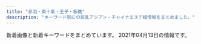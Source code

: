 ```yaml
---
title: "赤羽・東十条・王子・板橋"
description: "キーワード別にの巨乳アジアン・チャイナエステ嬢情報をまとめました。"
---
```


新着画像と新着キーワードをまとめています。
2021年04月13日の情報です。

<DmmAffiliateIns />
<KeywordTable
  shops={
    [
    {
        "station": "JR\u8d64\u7fbd\u99c5\u6771\u53e3",
        "name": "\u30a2\u30a4\u30ea\u30b9",
        "keywords": {
            "89": 1,
            "C": 1,
            "E": 2,
            "D": 3,
            "86": 2,
            "84": 1,
            "87": 1,
            "85": 1
        },
        "img_links": [
            "http://www.e-baby.work/staff/karen1.jpg",
            "http://www.e-baby.work/img/all/icon2.png",
            "http://www.e-baby.work/staff/haru1.jpg",
            "http://www.e-baby.work/staff/rina1.jpg",
            "http://www.e-baby.work/staff/yuka1.jpg",
            "http://www.e-baby.work/staff/kumi1.jpg",
            "http://www.e-baby.work/staff/kumic.jpg",
            "http://www.e-baby.work/staff/maya1.jpg",
            "http://www.e-baby.work/img/all/loader.png"
        ],
        "url": "http://www.e-baby.work/"
    },
    {
        "img_links": [
            "http://oji.pink/images/g5.jpg",
            "http://oji.pink/images/r2.jpg",
            "http://oji.pink/images/top.jpg",
            "http://oji.pink/images/r3.jpg",
            "http://oji.pink/images/r1.jpg",
            "http://oji.pink/images/aki.jpg",
            "http://oji.pink/images/g2.jpg",
            "http://oji.pink/images/yuki.jpg",
            "http://oji.pink/images/zi_link.png",
            "http://oji.pink/images/1.png",
            "http://oji.pink/images/3.png",
            "http://oji.pink/images/g1.jpg",
            "http://oji.pink/images/g7.jpg",
            "http://oji.pink/images/zi_staff.png",
            "http://oji.pink/images/g0.jpg",
            "http://oji.pink/images/mobile.jpg",
            "http://oji.pink/images/new1.jpg",
            "http://oji.pink/images/r4.jpg"
        ],
        "name": "\u7f8e\u5065",
        "keywords": {
            "C": 15
        },
        "station": "JR\u738b\u5b50\u99c5\u5317\u53e3",
        "url": "http://oji.pink/"
    },
    {
        "img_links": [
            "http://ka-en.work/img/st3.jpg",
            "http://ka-en.work/img/s9.jpg",
            "http://ka-en.work/sp/img/acc1.jpg",
            "http://ka-en.work/img/st2.jpg",
            "http://ka-en.work/sp/img/t-o.jpg",
            "http://ka-en.work/img/st4.jpg",
            "http://ka-en.work/sp/img/t-t.jpg",
            "http://ka-en.work/img/botton5.jpg",
            "http://ka-en.work/img/fla-3.jpg",
            "http://ka-en.work/img/st9.jpg",
            "http://ka-en.work/img/s3.jpg",
            "http://ka-en.work/img/s10.jpg",
            "http://ka-en.work/img/acc3.jpg",
            "http://ka-en.work/sp/img/st4.jpg",
            "http://ka-en.work/sp/img/acc3.jpg",
            "http://ka-en.work/img/st8.jpg",
            "http://ka-en.work/sp/img/t-a.jpg",
            "http://ka-en.work/sp/img/st2.jpg",
            "http://ka-en.work/img/botton2.jpg",
            "http://ka-en.work/img/botton6.jpg",
            "http://ka-en.work/sp/img/st8.jpg",
            "http://ka-en.work/sp/img/st6.jpg",
            "http://ka-en.work/sp/img/t-r.jpg",
            "http://ka-en.work/sp/img/t-s.jpg",
            "http://ka-en.work/img/st7.jpg",
            "http://ka-en.work/img/s2.jpg",
            "http://ka-en.work/sp/img/p-9.jpg",
            "http://ka-en.work/sp/img/kanban.jpg",
            "http://ka-en.work/sp/img/st3.jpg",
            "http://ka-en.work/img/kanban.jpg",
            "http://ka-en.work/sp/img/botton.jpg",
            "http://ka-en.work/img/botton3.jpg",
            "http://ka-en.work/sp/img/p-10.jpg",
            "http://ka-en.work/img/s6.jpg",
            "http://ka-en.work/sp/img/pc.jpg",
            "http://ka-en.work/img/mo.png",
            "http://ka-en.work/img/head.jpg",
            "http://ka-en.work/sp/img/cam.jpg",
            "http://ka-en.work/img/s7.jpg",
            "http://ka-en.work/img/fla-2.jpg",
            "http://ka-en.work/img/st10.jpg",
            "http://ka-en.work/img/st6.jpg",
            "http://ka-en.work/sp/img/add.jpg",
            "http://ka-en.work/sp/img/info.jpg",
            "http://ka-en.work/img/fla-1.jpg",
            "http://ka-en.work/img/s4.jpg",
            "http://ka-en.work/sp/img/sys.jpg",
            "http://ka-en.work/sp/img/tel.jpg",
            "http://ka-en.work/sp/img/st10.jpg",
            "http://ka-en.work/img/acc2.jpg",
            "http://ka-en.work/sp/img/pic.jpg",
            "http://ka-en.work/img/st1.jpg",
            "http://ka-en.work/sp/img/p-4.jpg",
            "http://ka-en.work/sp/img/tit.jpg",
            "http://ka-en.work/img/acc5.jpg",
            "http://ka-en.work/img/acc4.jpg",
            "http://ka-en.work/sp/img/acc4.jpg",
            "http://ka-en.work/img/botton.jpg",
            "http://ka-en.work/sp/img/acc2.jpg",
            "http://ka-en.work/sp/img/acc5.jpg",
            "http://ka-en.work/sp/img/st9.jpg",
            "http://ka-en.work/sp/img/st1.jpg",
            "http://ka-en.work/img/foot.jpg",
            "http://ka-en.work/img/acc1.jpg",
            "http://ka-en.work/img/botton4.jpg",
            "http://ka-en.work/sp/img/time.jpg",
            "http://ka-en.work/sp/img/st7.jpg"
        ],
        "url": "http://ka-en.work/",
        "station": "JR\u8d64\u7fbd\u99c5\u6771\u53e3",
        "name": "\u83ef\u8276",
        "keywords": {
            "88": 2,
            "86": 2,
            "E": 3,
            "D": 5,
            "87": 1,
            "C": 17,
            "84": 1,
            "85": 12
        }
    },
    {
        "station": "JR\u5341\u6761\u99c5\u5357\u53e3",
        "name": "\u5922\u3054",
        "keywords": {
            "85": 6,
            "86": 24,
            "88": 12,
            "D": 42
        },
        "img_links": [
            "https://yumego.tyo.cm/photos/sites/83/2021/02/2021020212253138.jpg",
            "https://yumego.tyo.cm/photos/sites/83/2020/12/2020120108205393.jpg",
            "https://yumego.tyo.cm/photos/sites/83/2020/12/2020120610415227.jpg",
            "https://yumego.tyo.cm/images/tit_twitter.png",
            "https://yumego.tyo.cm/images/sp_tit_staff01.png",
            "https://yumego.tyo.cm/images/tit_staff01.png",
            "https://yumego.tyo.cm/photos/sites/83/2020/12/2020120108205582.jpg",
            "https://yumego.tyo.cm/images/room3.jpg",
            "https://yumego.tyo.cm/images/sp_tit_therapist.png",
            "https://yumego.tyo.cm/images/top.jpg",
            "https://yumego.tyo.cm/images/maining.jpg",
            "https://yumego.tyo.cm/photos/sites/83/2020/12/2020120108205259.jpg",
            "https://yumego.tyo.cm/images/sp_tit_staff02.png",
            "https://yumego.tyo.cm/photos/sites/83/2020/12/2020120610415197.jpg",
            "https://yumego.tyo.cm/images/img_tel.png",
            "https://yumego.tyo.cm/images/sp_top.jpg",
            "https://yumego.tyo.cm/photos/sites/83/2020/12/2020120802122351.jpg",
            "https://yumego.tyo.cm/images/room2.jpg",
            "https://yumego.tyo.cm/photos/sites/83/2021/03/2021033013471620.jpg",
            "https://yumego.tyo.cm/images/room1.jpg",
            "https://yumego.tyo.cm/photos/sites/83/2020/12/2020120610415351.jpg",
            "https://yumego.tyo.cm/images/tit_staff02.png",
            "https://yumego.tyo.cm/photos/sites/83/2020/12/2020120802122165.jpg",
            "https://yumego.tyo.cm/images/sp_tit_new.png",
            "https://yumego.tyo.cm/images/tit_therapist.png",
            "https://yumego.tyo.cm/images/room4.jpg",
            "https://yumego.tyo.cm/images/sp_tit_twitter.png",
            "https://yumego.tyo.cm/photos/sites/83/2020/12/2020120610415359.jpg",
            "https://yumego.tyo.cm/images/tit_new.png"
        ],
        "url": "https://yumego.tyo.cm/"
    },
    {
        "station": "JR\u6771\u5341\u6761\u99c5\u5317\u53e3",
        "name": "\u767e\u5408",
        "keywords": {
            "83": 3,
            "84": 3,
            "86": 3,
            "85": 3
        },
        "img_links": [
            "http://yuri.msa.jp/layer/images/top/top_02.jpg",
            "http://yuri.msa.jp/layer/images/top/top_08.png",
            "http://yuri.msa.jp/images/staff_02.jpg",
            "http://yuri.msa.jp/images/staff_bj4.png",
            "http://yuri.msa.jp/images/staff_bj1.png",
            "http://yuri.msa.jp/images/staff_06.jpg",
            "http://yuri.msa.jp/images/ser1.jpg",
            "http://yuri.msa.jp/layer/images/top/top_04.jpg",
            "http://yuri.msa.jp/images/ser2.jpg",
            "http://yuri.msa.jp/images/staff_01.jpg",
            "http://yuri.msa.jp/images/info.png",
            "http://yuri.msa.jp/images/top2.jpg",
            "http://yuri.msa.jp/images/s_service.png",
            "http://yuri.msa.jp/layer/images/top/top_03.jpg",
            "http://yuri.msa.jp/images/top1.jpg",
            "http://yuri.msa.jp/layer/images/top/top_06.jpg",
            "http://yuri.msa.jp/images/staff_04.jpg",
            "http://yuri.msa.jp/images/wenzi-staff.png",
            "http://yuri.msa.jp/images/staff_03.jpg",
            "http://yuri.msa.jp/images/ser3.jpg",
            "http://yuri.msa.jp/images/ser4.jpg",
            "http://yuri.msa.jp/layer/images/top/top_05.jpg",
            "http://yuri.msa.jp/layer/images/top.jpg",
            "http://yuri.msa.jp/images/s_info.png",
            "http://yuri.msa.jp/images/1.jpg",
            "http://yuri.msa.jp/layer/images/top/top_01.jpg"
        ],
        "url": "http://yuri.msa.jp/"
    },
    {
        "name": "\u56de\u697d\u82d1",
        "keywords": {},
        "url": "https://nippori-massage.com/",
        "station": "\u5c3e\u4e45\u99c5",
        "img_links": [
            "https://nippori-massage.com/line/line-qr.png",
            "https://nippori-massage.com//icon/facebook.png",
            "https://nippori-massage.com/images/line_friend.png",
            "https://nippori-massage.com/footer/footer-staff.png",
            "https://nippori-massage.com/images/main1.jpg",
            "https://nippori-massage.com/room/room-l1.jpg",
            "https://nippori-massage.com/images/esthe4.jpg",
            "https://nippori-massage.com/staff/nana-s1.jpg",
            "https://nippori-massage.com/footer/footer-tel.png",
            "https://nippori-massage.com/room/room-l2.jpg",
            "https://nippori-massage.com/staff/yui-l1.jpg",
            "https://nippori-massage.com/line/10min-coupon.png",
            "https://nippori-massage.com/images/main-sp.jpg",
            "https://nippori-massage.com/staff/nana-l1.jpg",
            "https://nippori-massage.com/staff/mirei-l1.jpg",
            "https://nippori-massage.com/icon/facebook.png",
            "https://nippori-massage.com/icon/yelp.png",
            "https://nippori-massage.com/images/esthe1.jpg",
            "https://nippori-massage.com/images/qrcode.png",
            "https://nippori-massage.com/staff/yui-s1.jpg",
            "https://nippori-massage.com/images/header3.png",
            "https://scdn.line-apps.com/n/line_add_friends/btn/ja.png",
            "https://nippori-massage.com/images/obi.jpg",
            "https://nippori-massage.com/staff/mirei-s1.jpg",
            "https://nippori-massage.com/room/room-l3.jpg",
            "https://nippori-massage.com/icon/twitter.png",
            "https://nippori-massage.com/images/clear.png",
            "https://nippori-massage.com/icon/line.png",
            "https://nippori-massage.com/room/room-l4.jpg",
            "https://nippori-massage.com/footer/footer-line.png",
            "https://nippori-massage.com/images/esthe2.jpg",
            "https://nippori-massage.com/images/esthe3.jpg"
        ]
    },
    {
        "name": "Kiss you",
        "station": "JR\u8d64\u7fbd\u99c5",
        "keywords": {},
        "img_links": [
            "http://kissyourelax.xyz/uploads/190514/1-1Z5140R044351.jpg",
            "http://kissyourelax.xyz/uploads/190712/1-1ZG2111A3147.jpg",
            "http://kissyourelax.xyz/uploads/190514/1-1Z5140R02A31.jpg",
            "http://kissyourelax.xyz/img/s0.png",
            "http://kissyourelax.xyz/uploads/190712/1-1ZG2111F3448.jpg",
            "http://kissyourelax.xyz/uploads/190625/1-1Z625203Q3N2.jpg",
            "http://kissyourelax.xyz/img/botton.jpg",
            "http://kissyourelax.xyz/uploads/190422/1-1Z422143352a6.jpg",
            "http://kissyourelax.xyz/uploads/200812/1-200Q212540D24.jpg",
            "http://kissyourelax.xyz/uploads/191213/1-19121315493M58.jpg",
            "http://kissyourelax.xyz/uploads/190426/1-1Z4261G1591I.jpg",
            "http://kissyourelax.xyz/uploads/191129/1-191129154603T5.jpg",
            "http://kissyourelax.xyz/uploads/200929/1-200929125H1111.jpg",
            "http://kissyourelax.xyz/uploads/200929/1-200929125F62K.jpg",
            "http://kissyourelax.xyz/uploads/190802/1-1ZP20P930U4.jpg",
            "http://kissyourelax.xyz/uploads/190802/1-1ZP20P91YN.jpg",
            "http://kissyourelax.xyz/uploads/190426/1-1Z4261G229208.jpg",
            "http://kissyourelax.xyz/uploads/191213/1-1912131550052E.jpg",
            "http://kissyourelax.xyz/uploads/190426/1-1Z4261G221600.jpg",
            "http://kissyourelax.xyz/uploads/190625/1-1Z625204313L6.jpg",
            "http://kissyourelax.xyz/uploads/190422/1-1Z422144244F3.jpg",
            "http://kissyourelax.xyz/uploads/190422/1-1Z42214343N22.jpg",
            "http://kissyourelax.xyz/uploads/200812/1-200Q2125423452.jpg",
            "http://kissyourelax.xyz/uploads/190920/1-1Z9200Z645220.jpg"
        ],
        "url": "http://kissyourelax.xyz/"
    },
    {
        "name": "FLOWER",
        "url": "http://esthe-japan.work/flower/",
        "keywords": {
            "\u30bb\u30af\u30b7\u30fc": 6,
            "98": 1,
            "87": 3,
            "89": 3,
            "88": 3
        },
        "img_links": [
            "http://esthe-japan.work/flower/upload/202004/1588153474.png"
        ],
        "station": "JR\u8d64\u7fbd\u99c5\u5357\u6539\u672d\u53e3(\u6771)"
    },
    {
        "keywords": {
            "\u30bb\u30af\u30b7\u30fc": 3,
            "87": 6,
            "D": 6,
            "85": 2
        },
        "url": "http://www.goodtime.iesjp.com/",
        "station": "\u8d64\u7fbd\u5ca9\u6df5\u99c52\u756a\u51fa\u53e3",
        "name": "GOOD TIME",
        "img_links": [
            "http://www.goodtime.iesjp.com/files/004.jpg",
            "http://www.goodtime.iesjp.com/files/001.jpg",
            "http://www.goodtime.iesjp.com/photo_news/upimg/1591860540114b630a_0.jpg",
            "http://www.goodtime.iesjp.com/photo_news/upimg/2288060497ed9031e6_0.jpg",
            "http://www.goodtime.iesjp.com/photo_news/upimg/6226360739cbd5fa6e_0.jpg",
            "http://www.goodtime.iesjp.com/photo_news/upimg/20911603de0e3ad912_0.jpg",
            "http://www.goodtime.iesjp.com/images/m-top-right02.jpg",
            "http://www.goodtime.iesjp.com/images/top-left01.jpg",
            "http://www.goodtime.iesjp.com/images/m-head.jpg",
            "http://www.goodtime.iesjp.com/images/m-top02.jpg",
            "http://www.goodtime.iesjp.com/files/006.jpg",
            "http://www.goodtime.iesjp.com/files/003.jpg",
            "http://www.goodtime.iesjp.com/photo_news/upimg/39901600bd6533312b_0.jpg",
            "http://www.goodtime.iesjp.com/images/m-right.jpg",
            "http://www.goodtime.iesjp.com/images/m-top-right01.jpg",
            "http://www.goodtime.iesjp.com/images/call.png",
            "http://www.goodtime.iesjp.com/photo_news/upimg/529386029caabbb08f_0.jpg",
            "http://www.goodtime.iesjp.com/images/m-top-right03.jpg",
            "http://www.goodtime.iesjp.com/images/m-top-right04.jpg",
            "http://www.goodtime.iesjp.com/photo_news/upimg/43415603819cc9fd0d_1.jpg",
            "http://www.goodtime.iesjp.com/images/m-yejiao.jpg",
            "http://www.goodtime.iesjp.com/images/m-left.jpg",
            "http://www.goodtime.iesjp.com/images/m-top03.jpg"
        ]
    },
    {
        "url": "http://www.roserelaxation.info/",
        "name": "Only one \uff5e\u30aa\u30f3\u30ea\u30fc\u30ef\u30f3\uff5e",
        "station": "JR\u8d64\u7fbd\u99c5\u5357\u53e3",
        "keywords": {},
        "img_links": [
            "http://www.roserelaxation.info/upload/201712/1512155748.jpg",
            "http://www.roserelaxation.info/upload/201712/thumb/1512155748.jpg",
            "http://www.roserelaxation.info/upload/images/20171206_132919.jpg",
            "http://www.roserelaxation.info/upload/images/20170613_104732.jpg",
            "http://www.roserelaxation.info/upload/201807/thumb_dis/1531197286.jpg",
            "http://www.roserelaxation.info/upload/201801/thumb_dis/1517150493.jpg",
            "http://www.roserelaxation.info/upload/202007/thumb/1594636684.jpg",
            "http://www.roserelaxation.info/upload/201807/thumb_dis/1531195547.jpg",
            "http://www.roserelaxation.info/upload/202007/thumb/1594636246.jpg",
            "http://www.roserelaxation.info/upload/201808/thumb_dis/1535596152.jpg",
            "http://www.roserelaxation.info/upload/202007/thumb_dis/1594636322.jpg",
            "http://www.roserelaxation.info/upload/images/20171206_133002.jpg",
            "http://www.roserelaxation.info/upload/202007/thumb_dis/1594636684.jpg",
            "http://www.roserelaxation.info/upload/201801/thumb/1517150493.jpg",
            "http://www.roserelaxation.info/upload/images/20171214_032900.jpg",
            "http://www.roserelaxation.info/upload/201712/thumb_dis/1512155748.jpg",
            "http://www.roserelaxation.info/upload/images/20170525_102731.jpg",
            "http://www.roserelaxation.info/upload/201801/1517150493.jpg",
            "http://www.roserelaxation.info/upload/202007/1594636684.jpg",
            "http://www.roserelaxation.info/upload/202007/thumb/1594636355.jpg",
            "http://www.roserelaxation.info/upload/202007/thumb_dis/1594636355.jpg",
            "http://www.roserelaxation.info/upload/201807/thumb/1531195547.jpg",
            "http://www.roserelaxation.info/upload/images/20170706_091357.jpg",
            "http://www.roserelaxation.info/upload/202007/1594636355.jpg",
            "http://www.roserelaxation.info/upload/202008/1598846272.jpg",
            "http://www.roserelaxation.info/upload/201807/thumb/1531195952.jpg",
            "http://www.roserelaxation.info/upload/201708/1502280972.jpg",
            "http://www.roserelaxation.info/upload/201707/1499300573.jpg",
            "http://www.roserelaxation.info/upload/201807/1531197286.jpg",
            "http://www.roserelaxation.info/upload/201807/1531195547.jpg",
            "http://www.roserelaxation.info/upload/201807/1531195952.jpg",
            "http://www.roserelaxation.info/upload/202007/1594636246.jpg",
            "http://www.roserelaxation.info/upload/images/20171206_132851.jpg",
            "http://www.roserelaxation.info/upload/202007/thumb_dis/1594636246.jpg",
            "http://www.roserelaxation.info/upload/images/20171206_132823.jpg",
            "http://www.roserelaxation.info/upload/201807/thumb_dis/1531195952.jpg",
            "http://www.roserelaxation.info/upload/201708/thumb_dis/1502280972.jpg"
        ]
    },
    {
        "name": "Jessica",
        "station": "\u9ad8\u5cf6\u5e73\u99c5",
        "img_links": [
            "http://minming.work/uploads/210405/1-2104051H21N45.jpg",
            "http://minming.work/uploads/210405/1-2104051H4034V.jpg",
            "http://minming.work/uploads/allimg/210222/1-2102221K144L3.png",
            "http://minming.work/uploads/210405/1-2104051H30X20.jpg"
        ],
        "url": "http://minming.work/",
        "keywords": {
            "88": 1,
            "86": 2,
            "D": 3
        }
    },
    {
        "station": "JR\u738b\u5b50\u99c5\u5317\u53e3",
        "img_links": [],
        "keywords": {},
        "url": "http://tenpo5.iest.info/",
        "name": "\u3084\u3059\u3089\u304e"
    },
    {
        "img_links": [
            "https://dream.ests.jp/photos/sites/12/2021/03/2021031110482840.jpg",
            "https://dream.ests.jp/images/s_therapist.jpg",
            "https://dream.ests.jp/images/2.jpg",
            "https://dream.ests.jp/photos/sites/12/2021/03/2021031110483021.jpg",
            "https://dream.ests.jp/images/top.png",
            "https://dream.ests.jp/photos/sites/12/2021/03/2021031110483161.jpg",
            "https://dream.ests.jp/images/news_bj3.jpg",
            "https://dream.ests.jp/images/end.png",
            "https://dream.ests.jp/images/s_link.jpg",
            "https://dream.ests.jp/images/line.png",
            "https://dream.ests.jp/images/staff_bj3.jpg",
            "https://dream.ests.jp/images/s_news.jpg",
            "https://dream.ests.jp/images/s_pick.png",
            "https://dream.ests.jp/images/1.jpg",
            "https://dream.ests.jp/images/mobile.jpg",
            "https://dream.ests.jp/photos/sites/12/2021/03/2021031110482744.jpg",
            "https://dream.ests.jp/images/new.jpg"
        ],
        "name": "Aroma Dream \uff5e\u30a2\u30ed\u30de\u30c9\u30ea\u30fc\u30e0\uff5e",
        "keywords": {
            "87": 2,
            "85": 2,
            "86": 4,
            "E": 2,
            "D": 6,
            "C": 12
        },
        "station": "JR\u8d64\u7fbd\u99c5\u6771\u53e3",
        "url": "https://dream.ests.jp/"
    },
    {
        "station": "JR\u6771\u5341\u6761\u99c5\u5317\u53e3",
        "url": "https://higashijujo-mensesthe.com/",
        "keywords": {},
        "img_links": [
            "https://higashijujo-mensesthe.com/icon/twitter.png",
            "https://higashijujo-mensesthe.com/2019/08/10/kimi-s1.jpg",
            "https://higashijujo-mensesthe.com/staff/lime-s1.jpg",
            "https://higashijujo-mensesthe.com/button/blog.png",
            "https://higashijujo-mensesthe.com/room/esthe1.jpg",
            "https://higashijujo-mensesthe.com/staff/kimi-l1.jpg",
            "https://higashijujo-mensesthe.com/2019/08/22/runa-s1.jpg",
            "https://higashijujo-mensesthe.com/staff/rika-l1.jpg",
            "https://higashijujo-mensesthe.com/images/clear.png",
            "https://higashijujo-mensesthe.com/menu/gallery.png",
            "https://higashijujo-mensesthe.com/icon/yelp.png",
            "https://higashijujo-mensesthe.com/2019/10/21/rika-s1.jpg",
            "https://higashijujo-mensesthe.com/images/flower.png",
            "https://higashijujo-mensesthe.com/staff/runa-l1.jpg",
            "https://higashijujo-mensesthe.com/icon/facebook.png",
            "https://higashijujo-mensesthe.com/images/footer-l.png",
            "https://higashijujo-mensesthe.com/room/room-l2.jpg",
            "https://higashijujo-mensesthe.com/menu/blog.png",
            "https://higashijujo-mensesthe.com/staff/kimi-s2.jpg",
            "https://higashijujo-mensesthe.com/staff/satomi-s1.jpg",
            "https://higashijujo-mensesthe.com/images/main1.jpg",
            "https://higashijujo-mensesthe.com/button/staff.png",
            "https://higashijujo-mensesthe.com/images/header3.png",
            "https://higashijujo-mensesthe.com/2020/02/29/lime-s1.jpg",
            "https://higashijujo-mensesthe.com/menu/friend.png",
            "https://higashijujo-mensesthe.com/images/footer-r.png",
            "https://higashijujo-mensesthe.com/images/main-sp.jpg",
            "https://higashijujo-mensesthe.com/staff/kimi-s1.jpg",
            "https://higashijujo-mensesthe.com/room/esthe3.jpg",
            "https://higashijujo-mensesthe.com/2019/08/23/satomi-s1.jpg",
            "https://higashijujo-mensesthe.com/button/home.png",
            "https://higashijujo-mensesthe.com/staff/rika-s1.jpg",
            "https://higashijujo-mensesthe.com/room/room-l1.jpg",
            "https://higashijujo-mensesthe.com/room/room-l4.jpg",
            "https://higashijujo-mensesthe.com/images/camp.jpg",
            "https://higashijujo-mensesthe.com/room/room-l3.jpg",
            "https://higashijujo-mensesthe.com/images/qrcode.png",
            "https://higashijujo-mensesthe.com/staff/satomi-l1.jpg",
            "https://higashijujo-mensesthe.com/staff/runa-s1.jpg",
            "https://higashijujo-mensesthe.com/menu/home.png",
            "https://higashijujo-mensesthe.com/room/esthe2.jpg",
            "https://higashijujo-mensesthe.com/staff/lime-l1.jpg",
            "https://higashijujo-mensesthe.com/icon/line.png",
            "https://higashijujo-mensesthe.com/staff/kimi-l2.jpg",
            "https://higashijujo-mensesthe.com/menu/info.png"
        ],
        "name": "Love Sea"
    },
    {
        "img_links": [
            "https://wagaya.xyz.mn/photos/sites/56/2021/04/2021040709294095.jpg",
            "https://wagaya.xyz.mn/images/mobile.jpg",
            "https://wagaya.xyz.mn/images/s_news.png",
            "https://wagaya.xyz.mn/photos/sites/56/2021/04/202104050602539.jpg",
            "https://wagaya.xyz.mn/images/top.jpg",
            "https://wagaya.xyz.mn/photos/sites/56/2021/04/2021041205512961.jpg",
            "https://wagaya.xyz.mn/images/nbj1.png",
            "https://wagaya.xyz.mn/images/s_staff.png",
            "https://wagaya.xyz.mn/photos/sites/56/2021/04/2021041205512892.jpg",
            "https://wagaya.xyz.mn/photos/sites/56/2021/04/2021040506054956.jpg"
        ],
        "station": "JR\u738b\u5b50\u99c5\u4e2d\u592e\u53e3",
        "url": "https://wagaya.xyz.mn/",
        "name": "\u6211\u304c\u5bb6",
        "keywords": {
            "D": 20,
            "85": 10,
            "83": 5,
            "C": 11,
            "86": 5
        }
    },
    {
        "name": "Flower",
        "img_links": [
            "http://flower.este88.com/gals/riri1.jpg",
            "http://flower.este88.com/i/images/access5.jpg",
            "http://flower.este88.com/images/img1.jpg",
            "http://flower.este88.com/i/images/access3.jpg",
            "http://flower.este88.com/gals/yuuna1.jpg",
            "http://flower.este88.com/i/images/access4.jpg",
            "http://flower.este88.com/i/images/access7.jpg",
            "http://flower.este88.com/i/images/access2.jpg",
            "http://flower.este88.com/images/kp01.jpg",
            "http://flower.este88.com/images/m02.jpg",
            "http://flower.este88.com/images/m03.jpg",
            "http://flower.este88.com/gals/emi1.jpg",
            "http://flower.este88.com/images/m04.jpg",
            "http://flower.este88.com/i/images/access6.jpg",
            "http://flower.este88.com/gals/haruka1.jpg",
            "http://flower.este88.com/images/dot.png",
            "http://flower.este88.com/images/m05.jpg",
            "http://flower.este88.com/gals/erika1.jpg",
            "http://flower.este88.com/gals/moe1.jpg",
            "http://flower.este88.com/images/m01.jpg",
            "http://flower.este88.com/i/images/access1.jpg"
        ],
        "station": "JR\u8d64\u7fbd\u99c5\u5357\u53e3",
        "keywords": {},
        "url": "http://flower.este88.com/"
    },
    {
        "name": "\u767e\u5408",
        "url": "http://www.l-yuri.work/",
        "img_links": [
            "http://www.l-yuri.work/img/aki1.jpg",
            "http://www.l-yuri.work/staff/yuki.jpg",
            "http://www.l-yuri.work/images/sys.png",
            "http://www.l-yuri.work/images/1.png",
            "http://www.l-yuri.work/img/yuki1.jpg",
            "http://www.l-yuri.work/images/int1.png",
            "http://www.l-yuri.work/images/news.png",
            "http://www.l-yuri.work/images/interior_t.jpg",
            "http://www.l-yuri.work/images/2.png",
            "http://www.l-yuri.work/staff/emi.jpg",
            "http://www.l-yuri.work/images/tg.jpg",
            "http://www.l-yuri.work/img/emi1.jpg",
            "http://www.l-yuri.work/images/h_line.jpg",
            "http://www.l-yuri.work/images/s1.png",
            "http://www.l-yuri.work/images/staff_t.jpg",
            "http://www.l-yuri.work/images/tel.jpg",
            "http://www.l-yuri.work/img/rina1.jpg",
            "http://www.l-yuri.work/images/head.jpg",
            "http://www.l-yuri.work/staff/rina.jpg",
            "http://www.l-yuri.work/images/mobile.jpg",
            "http://www.l-yuri.work/images/int2.png",
            "http://www.l-yuri.work/images/4.png",
            "http://www.l-yuri.work/staff/aki.jpg",
            "http://www.l-yuri.work/images/3.png"
        ],
        "keywords": {},
        "station": "\u84ee\u6839\u99c5\u6771\u53e3"
    },
    {
        "station": "JR\u738b\u5b50\u99c5\u5317\u53e3",
        "img_links": [
            "http://prince.tyo.cm/photos/sites/76/2021/03/2021033009493042.jpg",
            "http://prince.tyo.cm/images/room4.jpg",
            "http://prince.tyo.cm/images/ac1.jpg",
            "http://prince.tyo.cm/images/mobile.jpg",
            "http://prince.tyo.cm/images/s_info.jpg",
            "http://prince.tyo.cm/images/top.jpg",
            "http://prince.tyo.cm/photos/sites/76/2021/03/202103300949326.jpg",
            "http://prince.tyo.cm/images/ac3.jpg",
            "http://prince.tyo.cm/images/s_staff.jpg",
            "http://prince.tyo.cm/images/info.jpg",
            "http://prince.tyo.cm/images/s_news.jpg",
            "http://prince.tyo.cm/images/room1.jpg",
            "http://prince.tyo.cm/photos/sites/76/2021/03/2021033009493063.jpg",
            "http://prince.tyo.cm/images/s_pick.jpg",
            "http://prince.tyo.cm/images/room2.jpg",
            "http://prince.tyo.cm/photos/sites/76/2021/03/2021033009493184.jpg",
            "http://prince.tyo.cm/images/room3.jpg",
            "http://prince.tyo.cm/images/ac2.jpg",
            "http://prince.tyo.cm/images/s_cautions.jpg",
            "http://prince.tyo.cm/photos/sites/76/2021/03/2021033009493237.jpg",
            "http://prince.tyo.cm/images/ac4.jpg",
            "http://prince.tyo.cm/photos/sites/76/2021/03/2021033009493387.jpg"
        ],
        "url": "http://prince.tyo.cm/",
        "name": "\u30d7\u30ea\u30f3\u30b9",
        "keywords": {
            "C": 7,
            "D": 35,
            "85": 28,
            "86": 7,
            "89": 7
        }
    },
    {
        "station": "JR\u8d64\u7fbd\u99c5\u6771\u53e3",
        "img_links": [
            "https://www.sinraku.work/images/sys.png",
            "https://www.sinraku.work/images/menu/staff.png",
            "https://www.sinraku.work/img/rina1.jpg",
            "https://www.sinraku.work/images/tg.png",
            "https://www.sinraku.work/staff/koko.jpg",
            "https://www.sinraku.work/img/koko1.jpg",
            "https://www.sinraku.work/staff/rina.jpg",
            "https://www.sinraku.work/staff/kai.jpg",
            "https://www.sinraku.work/images/staff_t.jpg",
            "https://www.sinraku.work/images/menu/interior.png",
            "https://www.sinraku.work/staff/miho.jpg",
            "https://www.sinraku.work/images/int1.jpg",
            "https://www.sinraku.work/img/kai1.jpg",
            "https://www.sinraku.work/images/menu/top.png",
            "https://www.sinraku.work/images/rec.jpg",
            "https://www.sinraku.work/images/int2.png",
            "https://www.sinraku.work/images/interior_t.jpg",
            "https://www.sinraku.work/images/tel.png",
            "https://www.sinraku.work/images/time.jpg",
            "https://www.sinraku.work/images/news.jpg",
            "https://www.sinraku.work/img/miho1.jpg"
        ],
        "name": "\u5fc3\u697d",
        "keywords": {},
        "url": "https://www.sinraku.work/"
    },
    {
        "url": "http://www.darling.esjp.info/",
        "name": "Darling \uff5e\u30c0\u30fc\u30ea\u30f3\uff5e",
        "station": "JR\u8d64\u7fbd\u99c5\u5357\u53e3",
        "img_links": [
            "http://www.darling.esjp.info/img/nav-003.png",
            "http://www.darling.esjp.info/img/nav-004.png",
            "http://www.darling.esjp.info/img/nav-001.png",
            "http://www.darling.esjp.info/img/stb.jpg",
            "http://www.darling.esjp.info/img/nav-005.png",
            "http://www.darling.esjp.info/files/008.jpg",
            "http://www.darling.esjp.info/files/001.jpg",
            "http://www.darling.esjp.info/files/003.jpg",
            "http://www.darling.esjp.info/img/nav-002.png",
            "http://www.darling.esjp.info/img/stt.jpg",
            "http://www.darling.esjp.info/img/top01.png",
            "http://www.darling.esjp.info/files/007.jpg",
            "http://www.darling.esjp.info/files/002.jpg",
            "http://www.darling.esjp.info/img/nav-006.png",
            "http://www.darling.esjp.info/img/tel.png"
        ],
        "keywords": {
            "87": 4,
            "D": 5,
            "86": 1
        }
    },
    {
        "url": "http://www.crossu.xyz/",
        "station": "JR\u738b\u5b50\u99c5\u5317\u53e3",
        "name": "\u685c\u306e\u604b",
        "img_links": [
            "http://www.crossu.xyz/templets/default/picture/news.jpg",
            "http://www.crossu.xyz/templets/default/picture/head.jpg",
            "http://www.crossu.xyz/uploads/191119/1-19111915043V27.jpg",
            "http://www.crossu.xyz/uploads/180621/1-1P621101232H4.jpg",
            "http://www.crossu.xyz/uploads/180620/1-1P62010193X63.jpg",
            "http://www.crossu.xyz/templets/default/picture/interior_t.jpg",
            "http://www.crossu.xyz/uploads/200528/1-20052Q52142229.jpg",
            "http://www.crossu.xyz/uploads/190924/1-1Z9241056212J.jpg",
            "http://www.crossu.xyz/templets/default/picture/staff_t.jpg",
            "http://www.crossu.xyz/uploads/allimg/180620/1-1P6201013133b.jpg",
            "http://www.crossu.xyz/templets/default/picture/rec1.png",
            "http://www.crossu.xyz/uploads/180620/1-1P62010154K00.png",
            "http://www.crossu.xyz/uploads/181211/1-1Q2111433162D.jpg",
            "http://www.crossu.xyz/uploads/191129/1-19112914393CK.jpg"
        ],
        "keywords": {
            "\u30bb\u30af\u30b7\u30fc": 5
        }
    },
    {
        "url": "http://www.cocosia.work/",
        "name": "Cocosia \uff5e\u30b3\u30b3\u30b7\u30a2\uff5e",
        "keywords": {
            "D": 10,
            "C": 15,
            "86": 8,
            "85": 2,
            "E": 6,
            "87": 6
        },
        "img_links": [
            "http://www.cocosia.work/img/bn_howto.jpg",
            "http://www.cocosia.work/staff/mao.jpg",
            "http://www.cocosia.work/staff/riya.jpg",
            "http://www.cocosia.work/img/int2_sp.jpg",
            "http://www.cocosia.work/img/concept_sp.jpg",
            "http://www.cocosia.work/staff/hina.jpg",
            "http://www.cocosia.work/img/int3_sp.jpg",
            "http://www.cocosia.work/img/int1.jpg",
            "http://www.cocosia.work/staff/mika1.jpg",
            "http://www.cocosia.work/staff/rea.jpg",
            "http://www.cocosia.work/img/i_tel.png",
            "http://www.cocosia.work/img/concept.jpg",
            "http://www.cocosia.work/img/int3.jpg",
            "http://www.cocosia.work/img/bn_contact.jpg",
            "http://www.cocosia.work/img/int1_sp.jpg",
            "http://www.cocosia.work/staff/yuyu.jpg",
            "http://www.cocosia.work/staff/riya1.jpg",
            "http://www.cocosia.work/staff/hina1.jpg",
            "http://www.cocosia.work/img/bn_howto_sp.jpg",
            "http://www.cocosia.work/staff/mika.jpg",
            "http://www.cocosia.work/staff/mao1.jpg",
            "http://www.cocosia.work/staff/yuyu1.jpg",
            "http://www.cocosia.work/img/bn_contact_sp.jpg",
            "http://www.cocosia.work/staff/rea1.jpg",
            "http://www.cocosia.work/img/header_info.png",
            "http://www.cocosia.work/img/int2.jpg"
        ],
        "station": "JR\u8d64\u7fbd\u99c5\u897f\u53e3"
    },
    {
        "img_links": [
            "http://lastpara.net/image/cast/cast_265_1_s.jpg",
            "http://lastpara.net/image/cast/cast_263_1_s.jpg",
            "http://lastpara.net/image/cast/cast_286_1_s.jpg",
            "http://lastpara.net/image/cast/cast_255_1_l.jpg",
            "http://lastpara.net/image/cast/cast_286_1_l.jpg",
            "http://lastpara.net/image/cast/cast_256_1_s.jpg",
            "http://lastpara.net/image/cast/cast_263_1_l.jpg",
            "http://lastpara.net/img/event/camp_top_02.jpg",
            "http://lastpara.net/img/recuit.png",
            "http://lastpara.net/image/cast/cast_259_1_l.jpg",
            "http://lastpara.net/image/cast/cast_259_1_s.jpg",
            "http://lastpara.net/image/cast/cast_262_1_l.jpg",
            "http://lastpara.net/image/cast/cast_287_1_l.jpg",
            "http://lastpara.net/image/cast/cast_256_1_l.jpg",
            "http://lastpara.net/image/cast/cast_265_1_l.jpg",
            "http://lastpara.net/img/news-ttl.jpg",
            "http://lastpara.net/image/cast/cast_261_1_l.jpg",
            "http://lastpara.net/image/cast/cast_287_1_s.jpg"
        ],
        "url": "http://lastpara.net/",
        "keywords": {
            "86": 4,
            "84": 4,
            "85": 9,
            "90": 2
        },
        "station": "JR\u8d64\u7fbd\u99c5\u5357\u53e3",
        "name": "Last Paradise \uff5e\u30e9\u30b9\u30c8\u30d1\u30e9\u30c0\u30a4\u30b9\uff5e"
    },
    {
        "url": "http://angel-aroma.net/",
        "station": "JR\u8d64\u7fbd\u99c5\u6771\u53e3",
        "name": "\u30c0\u30fc\u30ea\u30f3",
        "img_links": [
            "http://angel-aroma.net/img/top.jpg",
            "http://angel-aroma.net/img/m2.jpg",
            "http://angel-aroma.net/img/m6.jpg",
            "http://angel-aroma.net/img/qr.jpg",
            "http://angel-aroma.net/img/sta6.jpg",
            "http://angel-aroma.net/img/m3.jpg",
            "http://angel-aroma.net/img/sta2.jpg",
            "http://angel-aroma.net/img/m4.jpg",
            "http://angel-aroma.net/img/stafft.jpg",
            "http://angel-aroma.net/img/m30.jpg",
            "http://angel-aroma.net/img/m20.jpg",
            "http://angel-aroma.net/img/m1.jpg",
            "http://angel-aroma.net/img/m5.jpg",
            "http://angel-aroma.net/img/m10.jpg",
            "http://angel-aroma.net/img/no.png",
            "http://angel-aroma.net/img/sta5.jpg",
            "http://angel-aroma.net/img/sta3.jpg",
            "http://angel-aroma.net/img/sta1.jpg"
        ],
        "keywords": {
            "87": 2,
            "82": 2,
            "84": 2,
            "86": 4
        }
    },
    {
        "url": "http://shanshan-esthe.com/",
        "station": "JR\u6771\u5341\u6761\u99c5\u5317\u53e3",
        "name": "\u9999\u9999",
        "img_links": [
            "http://shanshan-esthe.com/img/no.png",
            "http://shanshan-esthe.com/img/sta0.jpg",
            "http://shanshan-esthe.com/img/st16.jpg",
            "http://shanshan-esthe.com/img/sta14.jpg",
            "http://shanshan-esthe.com/img/st14.jpg"
        ],
        "keywords": {
            "D": 2,
            "86": 2
        }
    }
]
}
/>
<DmmAffiliateScript />
